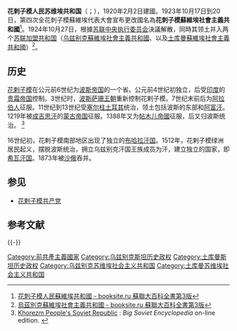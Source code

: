 {{expand|time=2013-05-07T06:16:07+00:00}}
{{noteTA
| 1= zh-cn:参见; zh-hk:參見; zh-mo:參見; zh-my:参见; zh-sg:参见; zh-tw:相關條目;
| 2= zh-cn:参考文献; zh-hk:參考文獻; zh-mo:參考文獻; zh-my:参考文献; zh-sg:参考文献; zh-tw:參考資料;
}}
{{Infobox Former Country
|native_name            = {{lang|ru|Хорезмская Народная Советская Республика}}
|conventional_long_name = 花剌子模人民苏维埃共和国
|government_type = 社會主義國家
|year_start             = 1920年
|year_end               = 1924年
|event_start            = 建立
|date_start             = 
|event_end              = 灭亡
|date_end               = 
|p1           = 希瓦汗国
|flag_p1      = Flag of the Khanate of Khiva.svg
|s1           = 土库曼苏维埃社会主义共和国
|flag_s1      = Proposed flag of Turkmen SSR - 1925.svg
|s2           = 乌兹别克苏维埃社会主义共和国
|flag_s2      = Flag of Uzbek SSR (1925-1926).svg
|image_flag   = Flag of Khiva 1920-1923.svg
|image_map = Soviet Union - Khorezm PSR (1922).svg
|image_map_caption = 1922年的苏联，红色為花剌子模苏维埃人民共和国
|image_coat   = Emblem of the Khorezm People's Soviet Republic (1923–25).svg
|capital                = [[希瓦_(乌兹别克斯坦)|希瓦]]
|latd= 
|latm=
|latNS= 
|longd= 
|longm= 
|longEW= 
|national_motto         = 
|national_anthem        = 
|common_languages       = [[乌兹别克语|乌兹别克语]]
|religion               = 
|currency               = [[苏联卢布|苏联卢布]]
|today                  ={{flag|土库曼}}<br />{{UZB}}
}}
'''花剌子模人民苏维埃共和国'''（{{lang-uz|Xorazm Xalq Sho'ro Jumhuriyati}}；{{lang-ru|Хорезмская Народная Советская Республика}}），1920年2月2日建國。1923年10月17日到20日，第四次全花刺子模蘇維埃代表大會宣布更改國名為'''花刺子模蘇維埃社會主義共和國'''<ref>[https://www.booksite.ru/fulltext/1/001/008/119/668.htm 花刺子模人民蘇維埃共和國 - booksite.ru 蘇聯大百科全書第3版]</ref>。1924年10月27日，根據[[苏联中央执行委员会|苏联中央执行委员会]]決議解散，同時其领土并入两个[[苏联加盟共和国|苏联加盟共和国]]（[[乌兹别克蘇維埃社會主義共和國|乌兹别克蘇維埃社會主義共和國]]、以及[[土库曼蘇維埃社會主義共和國|土库曼蘇維埃社會主義共和國]]）<ref>[https://www.booksite.ru/fulltext/1/001/008/113/685.htm 烏茲別克蘇維埃社會主義共和國 - booksite.ru 蘇聯大百科全書第3版]</ref>。

== 历史 ==
[[花剌子模|花剌子模]]在公元前6世纪为[[波斯帝国|波斯帝国]]的一个省。公元前4世纪初独立，后受[[印度|印度]]的[[贵霜帝国|贵霜帝国]]控制。3世纪时，[[波斯|波斯]][[萨珊王朝|萨珊王朝]]重新控制花剌子模。7世纪末前后为[[阿拉伯人|阿拉伯人]]征服。11世纪到13世纪受[[塞尔柱土耳其|塞尔柱土耳其]]统治，领土包括波斯的东部和[[阿富汗|阿富汗]]。1219年被[[成吉思汗|成吉思汗]]的[[蒙古帝国|蒙古帝国]]征服。1388年又为[[帖木儿帝國|帖木儿帝國]]征服，后又归波斯统治。 <ref>[http://www.diclib.com/cgi-bin/d1.cgi?l=ru&base=bse&page=showid&id=79013 Khorezm People's Soviet Republic] {{Wayback|url=http://www.diclib.com/cgi-bin/d1.cgi?l=ru&base=bse&page=showid&id=79013 |date=20130925164501 }}: ''Big Soviet Encyclopedia'' on-line edition. {{ru}}</ref>

16世纪初，花剌子模南部地区出现了独立的[[布哈拉汗国|布哈拉汗国]]。1512年，花剌子模绿洲居民起义，摆脱波斯统治，拥立乌兹别克汗国王族成员为汗，建立独立的国家，即[[希瓦汗国|希瓦汗国]]。1873年被[[沙俄|沙俄]]吞并。

== 参见 ==
*[[花剌子模共产党|花剌子模共产党]]

== 参考文献 ==
{{Reflist}}

{{-}}
{{俄国革命国家}}
{{苏联加盟共和国}}

{{DEFAULTSORT:Magyarországi}}
[[Category:前共產主義國家|Category:前共產主義國家]]
[[Category:乌兹别克斯坦历史政权|Category:乌兹别克斯坦历史政权]]
[[Category:土库曼斯坦历史政权|Category:土库曼斯坦历史政权]]
[[Category:乌兹别克苏维埃社会主义共和国|Category:乌兹别克苏维埃社会主义共和国]]
[[Category:土库曼苏维埃社会主义共和国|Category:土库曼苏维埃社会主义共和国]]